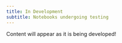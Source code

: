 ```yaml
---
title: In Development
subtitle: Notebooks undergoing testing
---
```


Content will appear as it is being developed!
